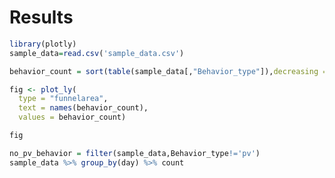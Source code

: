 # Results
```r
library(plotly)
sample_data=read.csv('sample_data.csv')
```

```r
behavior_count = sort(table(sample_data[,"Behavior_type"]),decreasing = TRUE)

fig <- plot_ly(
  type = "funnelarea",
  text = names(behavior_count),
  values = behavior_count)

fig
```

```r
no_pv_behavior = filter(sample_data,Behavior_type!='pv')
sample_data %>% group_by(day) %>% count
```